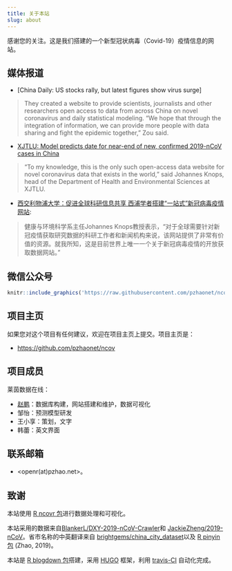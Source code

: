 ```yaml
---
title: 关于本站
slug: about
---
```


感谢您的关注。这是我们搭建的一个新型冠状病毒（Covid-19）疫情信息的网站。

## 媒体报道

- [China Daily: US stocks rally, but latest figures show virus surge]

> They created a website to provide scientists, journalists and other researchers open access to data from across China on novel coronavirus and daily statistical modeling. "We hope that through the integration of information, we can provide more people with data sharing and fight the epidemic together," Zou said. 

- [XJTLU: Model predicts date for near-end of new, confirmed 2019-nCoV cases in China](https://www.xjtlu.edu.cn/en/news/2020/02/model-predicts-date-for-near-end-of-new-confirmed-2019-ncov-cases?_ga=2.186199017.1547123512.1581421183-425644583.1571043854)

> “To my knowledge, this is the only such open-access data website for novel coronavirus data that exists in the world,” said Johannes Knops, head of the Department of Health and Environmental Sciences at XJTLU.

- [西交利物浦大学：促进全球科研信息共享 西浦学者搭建“一站式”新冠病毒疫情网站](https://www.xjtlu.edu.cn/zh/news/2020/02/xinguanbingduxinxiwangzhan):

> 健康与环境科学系主任Johannes Knops教授表示，“对于全球需要针对新冠疫情获取研究数据的科研工作者和新闻机构来说，该网站提供了非常有价值的资源。就我所知，这是目前世界上唯一一个关于新冠病毒疫情的开放获取数据网站。”


## 微信公众号

```r
knitr::include_graphics('https://raw.githubusercontent.com/pzhaonet/ncov/master/static/wechat.jpg')
```

## 项目主页

如果您对这个项目有任何建议，欢迎在项目主页上提交。项目主页是：

- <https://github.com/pzhaonet/ncov>

## 项目成员

莱茵数据在线：

- [赵鹏](https://pzhaonet.github.io/xuer/)：数据库构建，网站搭建和维护，数据可视化
- 邹怡：预测模型研发
- 王小享：策划，文字
- 韩蕾：英文界面

## 联系邮箱

- <openr(at)pzhao.net>。


## 致谢

本站使用 [R ncovr 包](https://github.com/pzhaonet/ncovr)进行数据处理和可视化。

本站采用的数据来自[BlankerL/DXY-2019-nCoV-Crawler](https://github.com/BlankerL/DXY-2019-nCoV-Crawler)和 [JackieZheng/2019-nCoV](https://github.com/JackieZheng/2019-nCoV)。省市名称的中英翻译来自 [brightgems/china_city_dataset](https://github.com/brightgems/china_city_dataset)以及 [R pinyin 包](https://CRAN.R-project.org/package=pinyin) (Zhao, 2019)。

本站是 [R blogdown 包](https://bookdown.org/yihui/blogdown/)搭建，采用 [HUGO](https://gohugo.io/) 框架，利用 [travis-CI](https://travis-ci.org/) 自动化完成。
